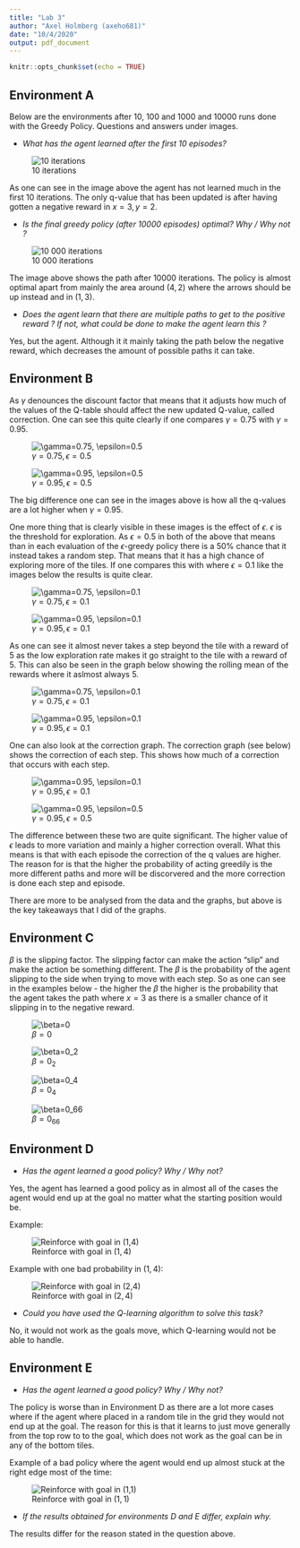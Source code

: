 ```yaml
---
title: "Lab 3"
author: "Axel Holmberg (axeho681)"
date: "10/4/2020"
output: pdf_document
---
```


```r
knitr::opts_chunk$set(echo = TRUE)
```





## Environment A

Below are the environments after 10, 100 and 1000 and 10000 runs done with the Greedy Policy. Questions and answers under images.

- *What has the agent learned after the first 10 episodes?*

![10 iterations](10_iterations.png)

As one can see in the image above the agent has not learned much in the first 10 iterations. The only q-value that has been updated is after having gotten a negative reward in $x=3,y=2$.

- *Is the final greedy policy (after 10000 episodes) optimal? Why / Why not ?*

![10 000 iterations](10000_iterations.png)

The image above shows the path after $10 000$ iterations. The policy is almost optimal apart from mainly the area around $(4,2)$ where the arrows should be up instead and in $(1,3)$.

- *Does the agent learn that there are multiple paths to get to the positive reward ? If not, what could be done to make the agent learn this ?*

Yes, but the agent. Although it it mainly taking the path below the negative reward, which decreases the amount of possible paths it can take.

## Environment B

As $\gamma$ denounces the discount factor that means that it adjusts how much of the values of the Q-table should affect the new updated Q-value, called correction. One can see this quite clearly if one compares $\gamma=0.75$ with $\gamma=0.95$.

![$\gamma=0.75, \epsilon=0.5$](gamma_0_7_5.png)

![$\gamma=0.95, \epsilon=0.5$](gamma_0_9_5.png)

The big difference one can see in the images above is how all the q-values are a lot higher when $\gamma=0.95$.

One more thing that is clearly visible in these images is the effect of $\epsilon$. $\epsilon$ is the threshold for exploration. As $\epsilon=0.5$ in both of the above that means than in each evaluation of the $\epsilon$-greedy policy there is a $50 \%$ chance that it instead takes a random step. That means that it has a high chance of exploring more of the tiles. If one compares this with where $\epsilon=0.1$ like the images below the results is quite clear.

![$\gamma=0.75, \epsilon=0.1$](gamma_0_7_5_epsilon_0_1.png)

![$\gamma=0.95, \epsilon=0.1$](gamma_0_9_5_epsilon_0_1.png)

As one can see it almost never takes a step beyond the tile with a reward of 5 as the low exploration rate makes it go straight to the tile with a reward of 5. This can also be seen in the graph below showing the rolling mean of the rewards where it aslmost always 5. 

![$\gamma=0.75, \epsilon=0.1$](reward_gamma_0_7_5_epsilon_0_1.png)

![$\gamma=0.95, \epsilon=0.1$](reward_gamma_0_9_5_epsilon_0_1.png)

One can also look at the correction graph. The correction graph (see below) shows the correction of each step. This shows how much of a correction that occurs with each step. 

![$\gamma=0.95, \epsilon=0.1$](correction_gamma_0_9_5_epsilon_0_1.png)

![$\gamma=0.95, \epsilon=0.5$](correction_gamma_0_9_5_epsilon_0_5.png)

The difference between these two are quite significant. The higher value of $\epsilon$ leads to more variation and mainly a higher correction overall. What this means is that with each episode the correction of the q values are higher. The reason for is that the higher the probability of acting greedily is the more different paths and more will be discorvered and the more correction is done each step and episode.

There are more to be analysed from the data and the graphs, but above is the key takeaways that I did of the graphs.

## Environment C

$\beta$ is the slipping factor. The slipping factor can make the action "slip" and make the action be something different. The $\beta$ is the probability of the agent slipping to the side when trying to move with each step. So as one can see in the examples below - the higher the $\beta$ the higher is the probability that the agent takes the path where $x=3$ as there is a smaller chance of it slipping in to the negative reward.

![$\beta=0$](beta_0.png) 

![$\beta=0_2$](beta_0_2.png)

![$\beta=0_4$](beta_0_4.png)

![$\beta=0_66$](beta_0_6.png)

## Environment D

- *Has the agent learned a good policy? Why / Why not?*

Yes, the agent has learned a good policy as in almost all of the cases the agent would end up at the goal no matter what the starting position would be.

Example:

![Reinforce with goal in $(1,4)$](reinforce_1.png)

Example with one bad probability in $(1,4)$:

![Reinforce with goal in $(2,4)$](reinforce_2.png)

- *Could you have used the Q-learning algorithm to solve this task?*

No, it would not work as the goals move, which Q-learning would not be able to handle.


## Environment E

- *Has the agent learned a good policy? Why / Why not?*

The policy is worse than in Environment D as there are a lot more cases where if the agent where placed in a random tile in the grid they would not end up at the goal. The reason for this is that it learns to just move generally from the top row to to the goal, which does not work as the goal can be in any of the bottom tiles.

Example of a bad policy where the agent would end up almost stuck at the right edge most of the time: 

![Reinforce with goal in $(1,1)$](rle_3_5000.png)


- *If the results obtained for environments D and E differ, explain why.*

The results differ for the reason stated in the question above.


